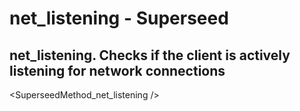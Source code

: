 # net_listening  - Superseed

## net_listening. Checks if the client is actively listening for network connections


<SuperseedMethod_net_listening />

